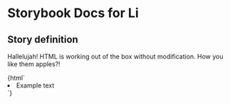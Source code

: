 

# Storybook Docs for Li

<Meta title="govtnz-import/Li" />

## Story definition

Hallelujah! HTML is working out of the box without modification.
How you like them apples?!

<Preview>
  <Story name="Li" height="100px">
    {html` <li>Example text</li> `}
  </Story>
</Preview>
